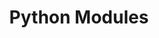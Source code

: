 ---
title: Python Modules
description: This is an Introduction to Python Syntax
slug: basic-concepts/python-modules
sidebar:
  order: 0
---